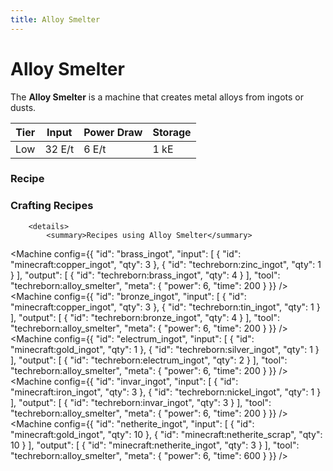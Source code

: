```yaml
---
title: Alloy Smelter
---
```


<ItemImage file="alloy_smelter" alt="Alloy Smelter" size="200" />

# Alloy Smelter

The **Alloy Smelter** is a machine that creates metal alloys from ingots or dusts.

| Tier | Input  | Power Draw | Storage |
|------|--------|------------|---------|
| Low  | 32 E/t | 6 E/t      | 1 kE    |


### Recipe

<CraftingTable recipe="input air techreborn:electronic_circuit air input techreborn:electric_furnace techreborn:iron_alloy_furnace techreborn:electric_furnace input air air air output techreborn:alloy_smelter"/>

### Crafting Recipes
		<details>
			<summary>Recipes using Alloy Smelter</summary>
			
<Machine config={{
  "id": "brass_ingot",
  "input": [
    {
      "id": "minecraft:copper_ingot",
      "qty": 3
    },
    {
      "id": "techreborn:zinc_ingot",
      "qty": 1
    }
  ],
  "output": [
    {
      "id": "techreborn:brass_ingot",
      "qty": 4
    }
  ],
  "tool": "techreborn:alloy_smelter",
  "meta": {
    "power": 6,
    "time": 200
  }
}} />
<Machine config={{
  "id": "bronze_ingot",
  "input": [
    {
      "id": "minecraft:copper_ingot",
      "qty": 3
    },
    {
      "id": "techreborn:tin_ingot",
      "qty": 1
    }
  ],
  "output": [
    {
      "id": "techreborn:bronze_ingot",
      "qty": 4
    }
  ],
  "tool": "techreborn:alloy_smelter",
  "meta": {
    "power": 6,
    "time": 200
  }
}} />
<Machine config={{
  "id": "electrum_ingot",
  "input": [
    {
      "id": "minecraft:gold_ingot",
      "qty": 1
    },
    {
      "id": "techreborn:silver_ingot",
      "qty": 1
    }
  ],
  "output": [
    {
      "id": "techreborn:electrum_ingot",
      "qty": 2
    }
  ],
  "tool": "techreborn:alloy_smelter",
  "meta": {
    "power": 6,
    "time": 200
  }
}} />
<Machine config={{
  "id": "invar_ingot",
  "input": [
    {
      "id": "minecraft:iron_ingot",
      "qty": 3
    },
    {
      "id": "techreborn:nickel_ingot",
      "qty": 1
    }
  ],
  "output": [
    {
      "id": "techreborn:invar_ingot",
      "qty": 3
    }
  ],
  "tool": "techreborn:alloy_smelter",
  "meta": {
    "power": 6,
    "time": 200
  }
}} />
<Machine config={{
  "id": "netherite_ingot",
  "input": [
    {
      "id": "minecraft:gold_ingot",
      "qty": 10
    },
    {
      "id": "minecraft:netherite_scrap",
      "qty": 10
    }
  ],
  "output": [
    {
      "id": "minecraft:netherite_ingot",
      "qty": 3
    }
  ],
  "tool": "techreborn:alloy_smelter",
  "meta": {
    "power": 6,
    "time": 600
  }
}} />
		</details>